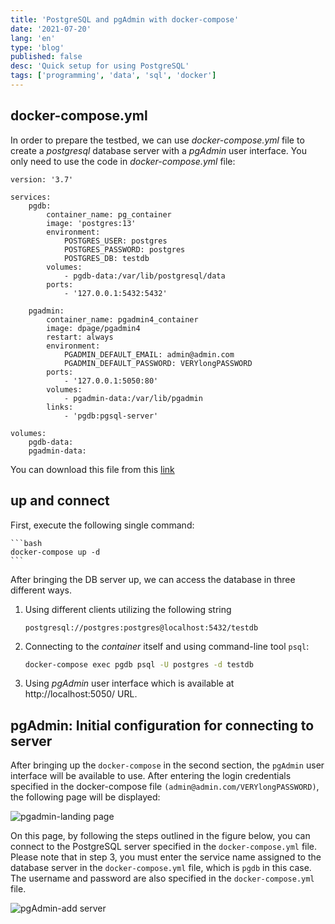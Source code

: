 ```yaml
---
title: 'PostgreSQL and pgAdmin with docker-compose'
date: '2021-07-20'
lang: 'en'
type: 'blog'
published: false
desc: 'Quick setup for using PostgreSQL'
tags: ['programming', 'data', 'sql', 'docker']
---
```



## docker-compose.yml

In order to prepare the testbed, we can use _docker-compose.yml_ file to create a _postgresql_ database server with a _pgAdmin_ user interface. 
You only need to use the code in _docker-compose.yml_ file:


```docker-compose
version: '3.7'

services:
    pgdb:
        container_name: pg_container
        image: 'postgres:13'
        environment:
            POSTGRES_USER: postgres
            POSTGRES_PASSWORD: postgres
            POSTGRES_DB: testdb
        volumes:
            - pgdb-data:/var/lib/postgresql/data
        ports:
            - '127.0.0.1:5432:5432'

    pgadmin:
        container_name: pgadmin4_container
        image: dpage/pgadmin4
        restart: always
        environment:
            PGADMIN_DEFAULT_EMAIL: admin@admin.com
            PGADMIN_DEFAULT_PASSWORD: VERYlongPASSWORD
        ports:
            - '127.0.0.1:5050:80'
        volumes:
            - pgadmin-data:/var/lib/pgadmin
        links:
            - 'pgdb:pgsql-server'

volumes:
    pgdb-data:
    pgadmin-data:
```

You can download this file from this [link](./docker-compose.yml)

## up and connect

First, execute the following single command:

    ```bash
    docker-compose up -d
    ```

After bringing the DB server up, we can access the database in three different ways.

1. Using different clients utilizing the following string

    `postgresql://postgres:postgres@localhost:5432/testdb`

2. Connecting to the _container_ itself and using command-line tool `psql`:

    ```bash
    docker-compose exec pgdb psql -U postgres -d testdb
    ```

3. Using *pgAdmin* user interface which is available at http://localhost:5050/ URL.


## pgAdmin: Initial configuration for connecting to server

After bringing up the `docker-compose` in the second section, the `pgAdmin` user interface will be available to use. 
After entering the login credentials specified in the docker-compose file `(admin@admin.com/VERYlongPASSWORD)`, the following page will be displayed:

![pgadmin-landing page](pgadmin-1-landingpage.png)

On this page, by following the steps outlined in the figure below, you can connect to the PostgreSQL server specified in the `docker-compose.yml` file. 
Please note that in step 3, you must enter the service name assigned to the database server in the `docker-compose.yml` file, 
which is `pgdb` in this case. The username and password are also specified in the `docker-compose.yml` file.

![pgAdmin-add server](pgadmin-2-add-server.png)
